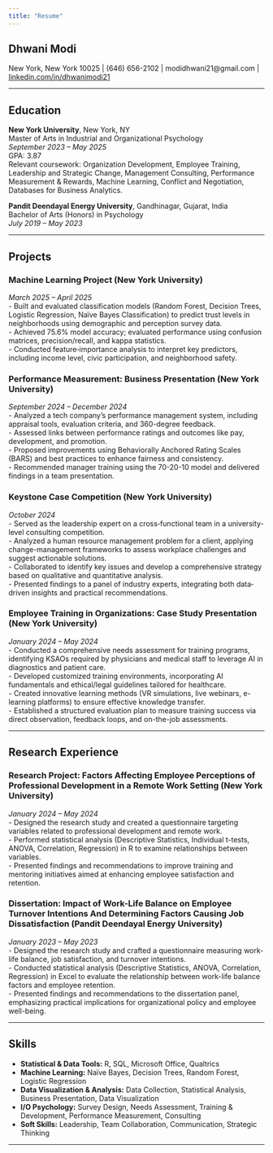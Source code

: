 ```yaml
---
title: "Resume"
---
```


## Dhwani Modi

New York, New York 10025 \| (646) 656-2102 \| modidhwani21\@gmail.com \| [linkedin.com/in/dhwanimodi21](https://www.linkedin.com/in/dhwanimodi21)

------------------------------------------------------------------------

## Education

**New York University**, New York, NY\
Master of Arts in Industrial and Organizational Psychology\
*September 2023 – May 2025*\
GPA: 3.87\
Relevant coursework: Organization Development, Employee Training, Leadership and Strategic Change, Management Consulting, Performance Measurement & Rewards, Machine Learning, Conflict and Negotiation, Databases for Business Analytics.

**Pandit Deendayal Energy University**, Gandhinagar, Gujarat, India\
Bachelor of Arts (Honors) in Psychology\
*July 2019 – May 2023*

------------------------------------------------------------------------

## Projects

### Machine Learning Project (New York University)

*March 2025 – April 2025*\
- Built and evaluated classification models (Random Forest, Decision Trees, Logistic Regression, Naïve Bayes Classification) to predict trust levels in neighborhoods using demographic and perception survey data.\
- Achieved 75.6% model accuracy; evaluated performance using confusion matrices, precision/recall, and kappa statistics.\
- Conducted feature‐importance analysis to interpret key predictors, including income level, civic participation, and neighborhood safety.

### Performance Measurement: Business Presentation (New York University)

*September 2024 – December 2024*\
- Analyzed a tech company’s performance management system, including appraisal tools, evaluation criteria, and 360-degree feedback.\
- Assessed links between performance ratings and outcomes like pay, development, and promotion.\
- Proposed improvements using Behaviorally Anchored Rating Scales (BARS) and best practices to enhance fairness and consistency.\
- Recommended manager training using the 70-20-10 model and delivered findings in a team presentation.

### Keystone Case Competition (New York University)

*October 2024*\
- Served as the leadership expert on a cross‐functional team in a university-level consulting competition.\
- Analyzed a human resource management problem for a client, applying change-management frameworks to assess workplace challenges and suggest actionable solutions.\
- Collaborated to identify key issues and develop a comprehensive strategy based on qualitative and quantitative analysis.\
- Presented findings to a panel of industry experts, integrating both data‐driven insights and practical recommendations.

### Employee Training in Organizations: Case Study Presentation (New York University)

*January 2024 – May 2024*\
- Conducted a comprehensive needs assessment for training programs, identifying KSAOs required by physicians and medical staff to leverage AI in diagnostics and patient care.\
- Developed customized training environments, incorporating AI fundamentals and ethical/legal guidelines tailored for healthcare.\
- Created innovative learning methods (VR simulations, live webinars, e-learning platforms) to ensure effective knowledge transfer.\
- Established a structured evaluation plan to measure training success via direct observation, feedback loops, and on-the-job assessments.

------------------------------------------------------------------------

## Research Experience

### Research Project: Factors Affecting Employee Perceptions of Professional Development in a Remote Work Setting (New York University)

*January 2024 – May 2024*\
- Designed the research study and created a questionnaire targeting variables related to professional development and remote work.\
- Performed statistical analysis (Descriptive Statistics, Individual t-tests, ANOVA, Correlation, Regression) in R to examine relationships between variables.\
- Presented findings and recommendations to improve training and mentoring initiatives aimed at enhancing employee satisfaction and retention.

### Dissertation: Impact of Work-Life Balance on Employee Turnover Intentions And Determining Factors Causing Job Dissatisfaction (Pandit Deendayal Energy University)

*January 2023 – May 2023*\
- Designed the research study and crafted a questionnaire measuring work-life balance, job satisfaction, and turnover intentions.\
- Conducted statistical analysis (Descriptive Statistics, ANOVA, Correlation, Regression) in Excel to evaluate the relationship between work-life balance factors and employee retention.\
- Presented findings and recommendations to the dissertation panel, emphasizing practical implications for organizational policy and employee well-being.

------------------------------------------------------------------------

## Skills

-   **Statistical & Data Tools:** R, SQL, Microsoft Office, Qualtrics\
-   **Machine Learning:** Naïve Bayes, Decision Trees, Random Forest, Logistic Regression\
-   **Data Visualization & Analysis:** Data Collection, Statistical Analysis, Business Presentation, Data Visualization
-   **I/O Psychology:** Survey Design, Needs Assessment, Training & Development, Performance Measurement, Consulting\
-   **Soft Skills:** Leadership, Team Collaboration, Communication, Strategic Thinking

------------------------------------------------------------------------
